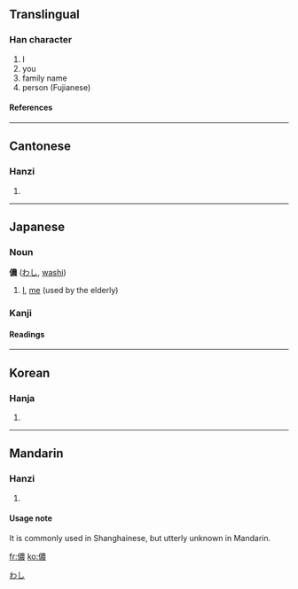 {{see|侬}}

==Translingual==
===Han character===
{{Han char|rn=9|rad=人|as=13|sn=15|four=2523<sub>2</sub>|canj=人廿田女 (OTWV)}}
# I
# you
# family name
# person (Fujianese)
====References====
{{Han ref|kx=0118.250|dkj=01176|dj=0251.090|hdz=10225.040|uh=5102|ud=20738|bh=BBFA|bd=48122}}
----

==Cantonese==
===Hanzi===
{{yue-hanzi|jyut=|y=nung4}}
# {{defn|Cantonese}}
----
==Japanese==


===Noun===
[[Category:Japanese nouns|わし]]
'''儂''' ([[わし]], [[washi]])
# [[I]], [[me]] (used by the elderly)


===Kanji===
{{ja-kanji|grade=|rs=人13}}
====Readings====
{{ja-readings|on=[[どう]] ([[dō]]), [[のう]] ([[nō]])|kun=[[わし]] ([[washi]])}}
----
==Korean==
===Hanja===
{{ko-hanja|hangeul=농|rv=nong|mr=nong}}
# {{defn|Korean}}
----
==Mandarin==
===Hanzi===
{{cmn-hanzi|sim=侬|pin=[[nóng]] (nong2)|wg=nung<sup>2</sup>}}
# {{defn|Mandarin}}

====Usage note====
It is commonly used in Shanghainese, but utterly unknown in Mandarin. 

[[fr:儂]]
[[ko:儂]]